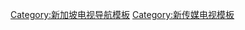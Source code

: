 {{Navbox
| name   = 新传媒七公主
| title  = [[新传媒七公主]]
|listclass = hlist
| state = {{{state|autocollapse}}}
| list1  =
* [[姚懿珊]]
* [[陳鳳玲]]
* [[谢宛谕]]
* [[歐萱]]
* [[刘子绚]]
* [[白薇秀]]
* [[瑞恩]]
| below = 另见: [[新传媒八公子]]
}}<noinclude>
{{collapsible option}}
[[Category:新加坡电视导航模板]]
[[Category:新传媒电视模板]]
</noinclude>